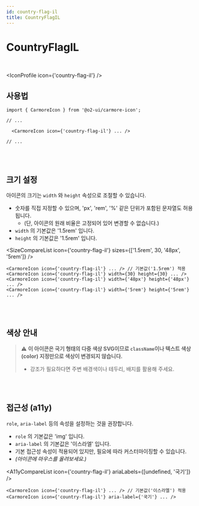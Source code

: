 ```yaml
---
id: country-flag-il
title: CountryFlagIL
---
```




# CountryFlagIL

<br />

<IconProfile icon={'country-flag-il'} />

## 사용법

```tsx
import { CarmoreIcon } from '@o2-ui/carmore-icon';

// ...

  <CarmoreIcon icon={'country-flag-il'} ... />

// ...
```

<br />
<br />

## 크기 설정

아이콘의 크기는 `width` 와 `height` 속성으로 조절할 수 있습니다.

- 숫자를 직접 지정할 수 있으며, 'px', 'rem', '%' 같은 단위가 포함된 문자열도 허용됩니다.
  - (단, 아이콘의 원래 비율은 고정되어 있어 변경할 수 없습니다.)
- `width` 의 기본값은 '1.5rem' 입니다.
- `height` 의 기본값은 '1.5rem' 입니다.

<SizeCompareList icon={'country-flag-il'} sizes={['1.5rem', 30, '48px', '5rem']} />

```tsx
<CarmoreIcon icon={'country-flag-il'} ... /> // 기본값('1.5rem') 적용
<CarmoreIcon icon={'country-flag-il'} width={30} height={30} ... />
<CarmoreIcon icon={'country-flag-il'} width={'48px'} height={'48px'} ... />
<CarmoreIcon icon={'country-flag-il'} width={'5rem'} height={'5rem'} ... />
```

<br />
<br />

## 색상 안내

> ⚠️ <b>이 아이콘은 국기 형태의 다중 색상 SVG이므로 `className`이나 텍스트 색상(color) 지정만으로 색상이 변경되지 않습니다. </b>
>
> - 강조가 필요하다면 주변 배경색이나 테두리, 배지를 활용해 주세요.

<br />
<br />

## 접근성 (a11y)

`role`, `aria-label` 등의 속성을 설정하는 것을 권장합니다.

- `role` 의 기본값은 'img' 입니다.
- `aria-label` 의 기본값은 '이스라엘' 입니다.
- 기본 접근성 속성이 적용되어 있지만, 필요에 따라 커스터마이징할 수 있습니다.
- _(아이콘에 마우스를 올려보세요.)_

<A11yCompareList icon={'country-flag-il'} ariaLabels={[undefined, '국기']} />

```tsx
<CarmoreIcon icon={'country-flag-il'} ... /> // 기본값('이스라엘') 적용
<CarmoreIcon icon={'country-flag-il'} aria-label={'국기'} ... />
```
